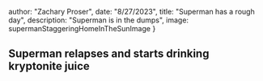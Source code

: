 



  author: "Zachary Proser",
  date: "8/27/2023",
  title: "Superman has a rough day",
  description: "Superman is in the dumps", 
  image: supermanStaggeringHomeInTheSunImage
}


## Superman relapses and starts drinking kryptonite juice
